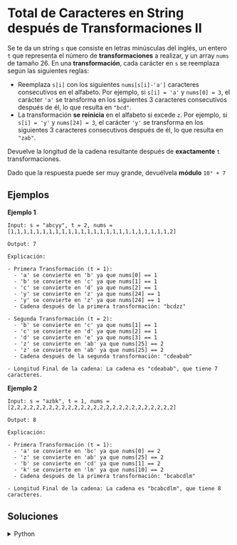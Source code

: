 # Total de Caracteres en String después de Transformaciones II

Se te da un string `s` que consiste en letras minúsculas del inglés, un entero `t` que representa el número de **transformaciones** a realizar, y un array `nums` de tamaño 26. En una **transformación**, cada carácter en `s` se reemplaza según las siguientes reglas:

- Reemplaza `s[i]` con los siguientes `nums[s[i]-'a']` caracteres consecutivos en el alfabeto. Por ejemplo, si `s[i] = 'a'` y `nums[0] = 3`, el carácter `'a'` se transforma en los siguientes 3 caracteres consecutivos después de él, lo que resulta en `"bcd"`.
- La transformación **se reinicia** en el alfabeto si excede `z`. Por ejemplo, si `s[i] = 'y'` y `nums[24] = 3`, el carácter `'y'` se transforma en los siguientes 3 caracteres consecutivos después de él, lo que resulta en `"zab"`.

Devuelve la longitud de la cadena resultante después de **exactamente** `t` transformaciones.

Dado que la respuesta puede ser muy grande, devuélvela **módulo** `10⁹ + 7`

## Ejemplos

**Ejemplo 1**
```text
Input: s = "abcyy", t = 2, nums = [1,1,1,1,1,1,1,1,1,1,1,1,1,1,1,1,1,1,1,1,1,1,1,1,1,2]

Output: 7

Explicación:

- Primera Transformación (t = 1):
  - 'a' se convierte en 'b' ya que nums[0] == 1
  - 'b' se convierte en 'c' ya que nums[1] == 1
  - 'c' se convierte en 'd' ya que nums[2] == 1
  - 'y' se convierte en 'z' ya que nums[24] == 1
  - 'y' se convierte en 'z' ya que nums[24] == 1
  - Cadena después de la primera transformación: "bcdzz"

- Segunda Transformación (t = 2):
  - 'b' se convierte en 'c' ya que nums[1] == 1
  - 'c' se convierte en 'd' ya que nums[2] == 1
  - 'd' se convierte en 'e' ya que nums[3] == 1
  - 'z' se convierte en 'ab' ya que nums[25] == 2
  - 'z' se convierte en 'ab' ya que nums[25] == 2
  - Cadena después de la segunda transformación: "cdeabab"

- Longitud Final de la cadena: La cadena es "cdeabab", que tiene 7 caracteres.
```

**Ejemplo 2**
```text
Input: s = "azbk", t = 1, nums = [2,2,2,2,2,2,2,2,2,2,2,2,2,2,2,2,2,2,2,2,2,2,2,2,2,2]

Output: 8

Explicación:

- Primera Transformación (t = 1):
  - 'a' se convierte en 'bc' ya que nums[0] == 2
  - 'z' se convierte en 'ab' ya que nums[25] == 2
  - 'b' se convierte en 'cd' ya que nums[1] == 2
  - 'k' se convierte en 'lm' ya que nums[10] == 2
  - Cadena después de la primera transformación: "bcabcdlm"

- Longitud Final de la cadena: La cadena es "bcabcdlm", que tiene 8 caracteres.
```

## Soluciones

<details>
    <summary>Python</summary>
```python
MOD = 10**9 + 7

class Solution:
    def lengthAfterTransformations(self, s: str, t: int, nums: List[int]) -> int:
 
        T = self.getTransformationMatrix(nums)
        poweredT = self.matrixPow(T, t)

        count = [0] * 26
        lengths = [0] * 26

        for c in s:
            count[ord(c) - ord('a')] += 1

        for i in range(26):
            for j in range(26):
                lengths[j] = (lengths[j] + count[i] * poweredT[i][j]) % MOD

        return sum(lengths) % MOD

    def getTransformationMatrix(self, nums):
        T = [[0] * 26 for _ in range(26)]
        for i in range(len(nums)):
            for step in range(1, nums[i] + 1):
                T[i][(i + step) % 26] += 1
        return T

    def getIdentityMatrix(self, size):
        I = [[0] * size for _ in range(size)]
        for i in range(size):
            I[i][i] = 1
        return I

    def matrixMult(self, A, B):
        size = len(A)
        C = [[0] * size for _ in range(size)]
        for i in range(size):
            for j in range(size):
                for k in range(size):
                    C[i][j] = (C[i][j] + A[i][k] * B[k][j]) % MOD
        return C

    def matrixPow(self, M, n):
        if n == 0:
            return self.getIdentityMatrix(len(M))
        if n % 2 == 1:
            return self.matrixMult(M, self.matrixPow(M, n - 1))
        half = self.matrixPow(M, n // 2)
        return self.matrixMult(half, half)
```

Se puede modelar el problema como un sistema linear utilizando una matriz de transición $T$ de tamaño $26\times 26$, donde cada elemento $T[i][j]$ representa cuántas veces el carácter $a+i$ genera el carácter $a+j$ en una tranformación.

|||
|---|---|
|`getTransformationMatrix(nums)`|Crea una matriz 26x26 mostranto cómo los pasos se mueven de índice a índice según `nums`|
|`getIdentityMatrix(size)`|Genera una matriz de identidad de dimensión `size`|
|`matrixMult(A,B)`|Multiplica 2 matrices modulo `MOD`|
|`MatrixPor(M,n)`|Eleva una matriz `M` a la potencia  `n`|


<h3>Tips</h3>

1. **Conocer el funcionamiento del algoritmo "exponenciación binaria"**

    - Permite reducir los pasos para encontrar un número $a^b$ ($a$ elevado a la potencia de $b$)

```python
# algoritmo exponenciación binaria: a^b
res = 1
while (b > 0):
    if (b%2 == 1):
        res *= a
    
    a = a * a
    b = b / 2

return res
```

2. **Replicar la "exponenciación binaria" a "matrices exponenciales"**

    - Se utiliza la misma idea para así reducir los pasos de ejecución en la resolución de $A^N$ (matriz $A$ elevado a la potencia $N$)

```python
# matriz exponencial
matrix_res = I
while (N):
    if (N%2 == 1):
        res = MatrixMultiply(A,res)

    A = MatrixMultiply(A,A)
    N = N / 2

return matrix_res
```

</details>